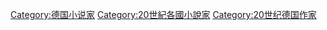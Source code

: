[[Category:德国小说家|Category:德国小说家]]
[[Category:20世紀各國小說家|Category:20世紀各國小說家]]
[[Category:20世纪德国作家|Category:20世纪德国作家]]